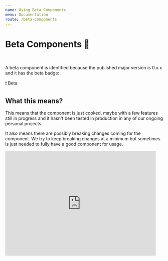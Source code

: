 ```yaml
---
name: Using Beta Components
menu: Documentation
route: /beta-components
---
```



# Beta Components 🐣

<UiLineSeparator />
<br />

A beta component is identified because the published major version is 0.x.x and it has the beta badge:

<UiBadge category="warning">❗️ Beta</UiBadge>

## What this means?

This means that the component is just cooked, maybe with a few features still in progress and it hasn't been tested in production
in any of our ongoing personal projects.

It also means there are possibly breaking changes coming for the component. We try to keep breaking changes at a minimum but sometimes
is just needed to fully have a good component for usage.

<iframe
  src="https://giphy.com/embed/PApUm1HPVYlDNLoMmr"
  width="480"
  height="333"
  frameBorder="0"
  class="giphy-embed"
  allowFullScreen
></iframe>
